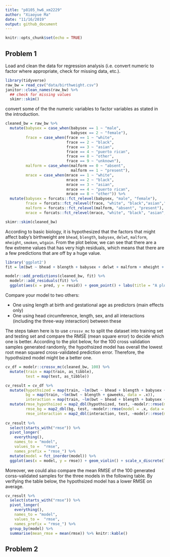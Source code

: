 ```yaml
---
title: "p8105_hw6_xm2229"
author: "Xiaoyue Ma"
date: "11/16/2019"
output: github_document
---
```


```r
knitr::opts_chunk$set(echo = TRUE)
```

## Problem 1

Load and clean the data for regression analysis (i.e. convert numeric to factor where appropriate, check for missing data, etc.).

```r
library(tidyverse)
raw_bw = read_csv("data/birthweight.csv")
janitor::clean_names(raw_bw) %>%
  ## check for missing values
  skimr::skim()
```

convert some of the the numeric variables to factor variables as stated in the introduction.

```r
cleaned_bw = raw_bw %>%
  mutate(babysex = case_when(babysex == 1 ~ "male", 
                             babysex == 2 ~ "female"),
         frace = case_when(frace == 1 ~ "white",
                           frace == 2 ~ "black",
                           frace == 3 ~ "asian",
                           frace == 4 ~ "puerto rican", 
                           frace == 8 ~ "other",
                           frace == 9 ~ "unknown"),
         malform = case_when(malform == 0 ~ "absent",
                             malform == 1 ~ "present"),
         mrace = case_when(mrace == 1 ~ "white",
                           mrace == 2 ~ "black",
                           mrace == 3 ~ "asian",
                           mrace == 4 ~ "puerto rican", 
                           mrace == 8 ~ "other")) %>%
  mutate(babysex = forcats::fct_relevel(babysex, "male", "female"),
         frace = forcats::fct_relevel(frace, "white", "black","asian","puerto rican", "other","unknow"),
         malform = forcats::fct_relevel(malform, "absent", "present"),
         mrace = forcats::fct_relevel(mrace, "white", "black", "asian", "puerto rican"))

skimr::skim(cleaned_bw)
```

According to basic biology, it is hypothesized that the factors that might affect baby's birthweight are `bhead`, `blength`, `babysex`, `delwt`, `malform`, `mheight`, `smoken`, `wtgain`. From the plot below, we can see that there are a few extreme values that has very high residuals, which means that there are a few predictions that are off by a huge value.

```r
library('ggplot2')
fit = lm(bwt ~ bhead + blength + babysex + delwt + malform + mheight + smoken + wtgain, data = cleaned_bw)

modelr::add_predictions(cleaned_bw, fit) %>%
  modelr::add_residuals(fit) %>%
  ggplot(aes(x = pred, y = resid)) + geom_point() + labs(title = "A plot of Residual against Fitted value for the hypothesized model") + xlab("Fitted Value") + ylab("Residuals")
```

Compare your model to two others:

* One using length at birth and gestational age as predictors (main effects only)
* One using head circumference, length, sex, and all interactions (including the three-way interaction) between these

The steps taken here is to use `crossv_mc` to split the dataset into training set and testing set and compare the RMSE (mean square error) to decide which one is better. According to the plot below, for the 100 cross validation samples generated randomly, the hypothsized model has overall the lowest root mean squared cross-validated prediction error. Therefore, the hypothsized model might be a better one.

```r
cv_df = modelr::crossv_mc(cleaned_bw, 100) %>%
  mutate(train = map(train, as_tibble),
         test = map(test, as_tibble))

cv_result = cv_df %>%
  mutate(hypothsized = map(train, ~lm(bwt ~ bhead + blength + babysex + delwt + malform + mheight + smoken + wtgain, data = .x)),
         bg = map(train, ~lm(bwt ~ blength + gaweeks, data = .x)),
         interaction = map(train, ~lm(bwt ~ bhead + blength + babysex + bhead:blength + blength:babysex + bhead:babysex, data = .x))) %>%
  mutate(rmse_hypothsized = map2_dbl(hypothsized, test, ~modelr::rmse(model = .x, data = .y)),
         rmse_bg = map2_dbl(bg, test, ~modelr::rmse(model = .x, data = .y)),
         rmse_interaction = map2_dbl(interaction, test, ~modelr::rmse(model = .x, data = .y)))
  
cv_result %>%
  select(starts_with("rmse")) %>%
  pivot_longer(
    everything(),
    names_to = "model",
    values_to =  "rmse",
    names_prefix = "rmse_") %>%
  mutate(model = fct_inorder(model)) %>%
  ggplot(aes(x = model, y = rmse)) + geom_violin() + scale_x_discrete(labels = c("hypotheszied model", "2 factors model", "3-way interaction model")) + xlab("Models") + ylab("Root mean squared error")
```

Moreover, we could also compare the mean RMSE of the 100 generated corss-validated samples for the three models in the following table. By verifying the table below, the hypothsized model has a lower RMSE on average.

```r
cv_result %>%
  select(starts_with("rmse")) %>%
  pivot_longer(
    everything(),
    names_to = "model",
    values_to =  "rmse",
    names_prefix = "rmse_") %>%
  group_by(model) %>%
  summarise(mean_rmse = mean(rmse)) %>% knitr::kable()
```

## Problem 2
